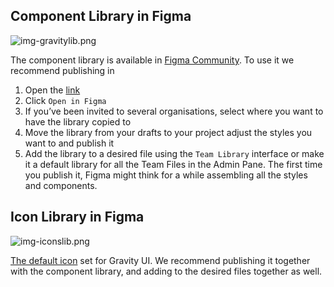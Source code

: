 ## Component Library in Figma

![img-gravitylib.png](/static/images/design/Resources/img-gravitylib.png)

The component library is available in [Figma Community](https://www.figma.com/community/file/1271150067798118027/gravity-ui-design-system). To use it we recommend publishing in

1. Open the [link](https://www.figma.com/community/file/1271150067798118027/gravity-ui-design-system)
2. Click `Open in Figma`
3. If you’ve been invited to several organisations, select where you want to have the library copied to
4. Move the library from your drafts to your project adjust the styles you want to and publish it
5. Add the library to a desired file using the `Team Library` interface or make it a default library for all the Team Files in the Admin Pane. The first time you publish it, Figma might think for a while assembling all the styles and components.

## Icon Library in Figma

![img-iconslib.png](/static/images/design/Resources/img-iconslib.png)

[The default icon](https://www.figma.com/community/file/1271409368825184262/gravity-ui-icons) set for Gravity UI. We recommend publishing it together with the component library, and adding to the desired files together as well.